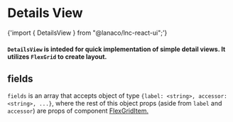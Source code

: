 
<Meta title="Data Display/Details View" component={DetailsView} />

# Details View

<SyntaxHighlighter language="jsx" style={nord}>
  {'import { DetailsView } from "@lanaco/lnc-react-ui";'}
</SyntaxHighlighter>

<Canvas>
  <Story name="Default" args={{}}>
    <DetailsView
      fields={[
        {
          label: "Name",
          accessor: "name",
          XS: 12,
          S: 6,
          inputProps: { type: "text" },
        },
        {
          label: "Company",
          accessor: "company",
          XS: 12,
          S: 6,
          inputProps: { type: "text", disabled: true },
        },
        { label: "Address", accessor: "address", XS: 12, inputProps: { type: "text" }, },
        { label: "Gender", accessor: "gender", XS: 12, S: 6 },
        { label: "Balance", accessor: "balance", XS: 12, S: 6, inputProps: { type: "text" }, },
      ]}
      data={{name: "Katie Wilson", company: "QUAREX", address: "125 Oceanview Avenue, Moqiono, Mississippi, 418", gender: "female", balance: "$1,476.66"}}
      disableNext={true}
      disablePrevious={true}
      disableEdit={true}
      disableGoBack={true}
    />
  </Story>
</Canvas>

<ArgsTable story="Default" />

#### `DetailsView` is inteded for quick implementation of simple detail views. It utilizes `FlexGrid` to create layout.

## fields

`fields` is an array that accepts object of type `{label: <string>, accessor: <string>, ...}`, where the rest of this object props (aside from `label` and `accessor`) are props of component <u>[FlexGridItem](?path=/docs/layout-flex-grid--default-story).</u>
